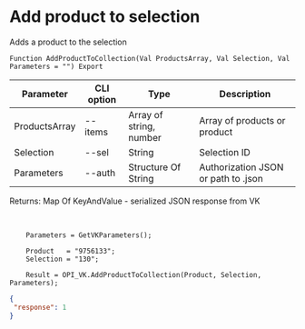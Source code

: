 ﻿---
sidebar_position: 5
---


# Add product to selection
 Adds a product to the selection



`Function AddProductToCollection(Val ProductsArray, Val Selection, Val Parameters = "") Export`

  | Parameter | CLI option | Type | Description |
  |-|-|-|-|
  | ProductsArray | --items | Array of string, number | Array of products or product |
  | Selection | --sel | String | Selection ID |
  | Parameters | --auth | Structure Of String | Authorization JSON or path to .json |

  
  Returns:  Map Of KeyAndValue - serialized JSON response from VK

<br/>




```bsl title="Code example"
    Parameters = GetVKParameters();

    Product   = "9756133";
    Selection = "130";

    Result = OPI_VK.AddProductToCollection(Product, Selection, Parameters);
```
 



```json title="Result"
{
 "response": 1
}
```

